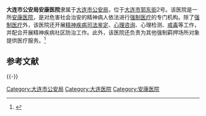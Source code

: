 {{Infobox PRCG |color = darkblue
|机构名称=大连市公安局安康医院
|标志1=Police Badge,P.R.China.svg
|标志1大小=120px
|标志1说明=[[中华人民共和国人民警察警徽|中华人民共和国人民警察警徽]]
|标志2=Red star.svg
|标志2说明=[[印章|印章]][[s:国务院关于国家行政机关和企业事业单位社会团体印章管理的规定|规定]]：[[直径|直径]]?厘米，中央刊[[五角星|五角星]]，由?制发。
|职位1=院长
|人员1=?
|衔级1=?级警?
|上级机构=[[大连市公安局|大连市公安局]]
|机构类型=[[安康医院|安康医院]]
|行政级别=
|时期1=
|机构1='''大连市公安局安康医院'''
|地址1=[[大连市|大连市]][[郭东街|郭东街]]2号
|邮编1=
|电话1={{Tel|86||}}
|网站=
|网址=
}}

'''大连市公安局安康医院'''隶属于[[大连市公安局|大连市公安局]]，位于[[大连市|大连市]][[郭东街|郭东街]]2号。该医院是一所[[安康医院|安康医院]]，是对危害社会治安的精神病人依法进行[[强制医疗|强制医疗]]的专门机构。除了[[强制医疗|强制医疗]]外，该医院还开展[[精神疾病|精神疾病]][[司法鉴定|司法鉴定]]、[[心理咨询|心理咨询]]、心理检测、[[戒毒|戒毒]]等工作，并配合开展精神疾病社区防治工作。此外，该医院还负责为其他强制羁押场所对象提供医疗服务。<ref>{{Cite web |url=http://www.ga.dl.gov.cn/intro/introduction.asp?type=3 |title=大连市公安局机构设置，大连公安网，于2010-9-26查阅 |access-date=2010-09-26 |archive-url=https://web.archive.org/web/20100907083759/http://www.ga.dl.gov.cn/intro/introduction.asp?type=3 |archive-date=2010-09-07 |dead-url=yes }}</ref>

==参考文献==
{{reflist}}

{{-}}
{{Hospital-stub}}

[[Category:大连市公安局|Category:大连市公安局]]
[[Category:大连医院|Category:大连医院]]
[[Category:安康医院|Category:安康医院]]